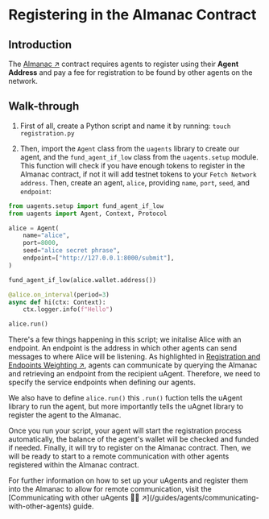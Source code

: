 
# Registering in the Almanac Contract

## Introduction

The [Almanac ↗️](/references/contracts/uagents-almanac/almanac-overview) contract requires agents to register using their **Agent Address** and pay a fee for registration to be found by other agents on the network.


## Walk-through

1. First of all, create a Python script and name it by running: `touch registration.py`

2. Then, import the `Agent` class from the `uagents` library to create our agent, and the `fund_agent_if_low` class from the `uagents.setup` module. This function will check if you have enough tokens to register in the Almanac contract, if not it will add testnet tokens to your `Fetch Network address`. Then, create an agent, `alice`, providing `name`, `port`, `seed`, and `endpoint`:

```py copy filename="registration.py"
from uagents.setup import fund_agent_if_low
from uagents import Agent, Context, Protocol

alice = Agent(
    name="alice",
    port=8000,
    seed="alice secret phrase",
    endpoint=["http://127.0.0.1:8000/submit"],
)

fund_agent_if_low(alice.wallet.address())

@alice.on_interval(period=3)
async def hi(ctx: Context):
    ctx.logger.info(f"Hello")

alice.run()
   ```

There's a few things happening in this script; we initalise Alice with an endpoint. An endpoint is the address in which other agents can send messages to where Alice will be listening. As highlighted in [Registration and Endpoints Weighting ↗️](/references/contracts/uagents-almanac/endpoints), agents can communicate by querying the Almanac and retrieving an endpoint from the recipient uAgent. Therefore, we need to specify the service endpoints when defining our agents.

We also have to define `alice.run()` this `.run()` fuction tells the uAgent library to run the agent, but more importantly tells the uAgnet library to register the agent to the Almanac.

Once you run your script, your agent will start the registration process automatically, the balance of the agent's wallet will be checked and funded if needed. Finally, it will try to register on the Almanac contract. Then, we will be ready to start to a remote communication with other agents registered within the Almanac contract.

<Callout type="info" emoji="ℹ️">
    For further information on how to set up your uAgents and register them into the Almanac to allow for remote
    communication, visit the [Communicating with other uAgents 📱🤖 ↗️](/guides/agents/communicating-with-other-agents)
    guide.
</Callout>

